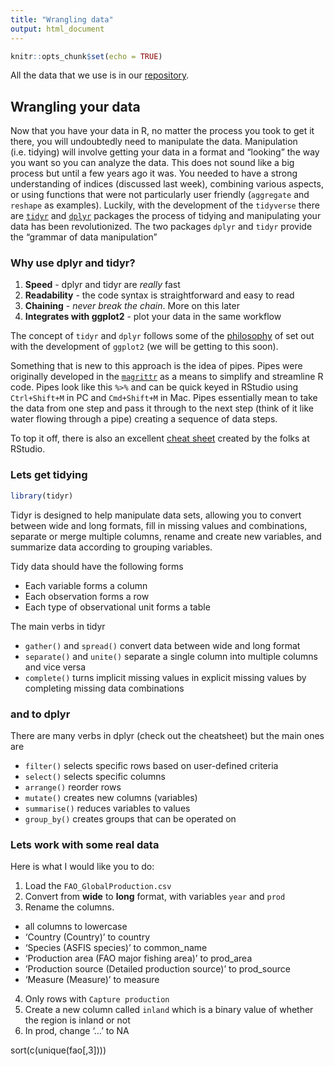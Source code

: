 ```yaml
---
title: "Wrangling data"
output: html_document
---
```


```r
knitr::opts_chunk$set(echo = TRUE)

```

All the data that we use is in our [repository](https://github.com/chrischizinski/SNR_R_Group/tree/master/data).


## Wrangling your data

Now that you have your data in R, no matter the process you took to get it there, you will undoubtedly need to manipulate the data.  Manipulation (i.e. tidying) will involve getting your data in a format and "looking" the way you want so you can analyze the data. This does not sound like a big process but until a few years ago it was.  You needed to have a strong understanding of indices (discussed last week), combining various aspects, or using functions that were not particularly user friendly (`aggregate` and `reshape` as examples).  Luckily, with the development of the `tidyverse` there are [`tidyr`](https://github.com/hadley/tidyr) and [`dplyr`](https://github.com/hadley/dplyr) packages the process of tidying and manipulating your data has been revolutionized.  The two packages `dplyr` and `tidyr`  provide the "grammar of data manipulation"

### Why use dplyr and tidyr?
1. **Speed** - dplyr and tidyr are *really* fast  
2. **Readability** - the code syntax is straightforward and easy to read  
3. **Chaining** - *never break the chain*. More on this later  
4. **Integrates with ggplot2** - plot your data in the same workflow 

The concept of `tidyr` and `dplyr` follows some of the [philosophy](http://vita.had.co.nz/papers/tidy-data.html) of set out with the development of `ggplot2` (we will be getting to this soon).

Something that is new to this approach is the idea of pipes.  Pipes were originally developed in the [`magrittr`](https://cran.r-project.org/web/packages/magrittr/vignettes/magrittr.html) as a means to simplify and streamline R code.  Pipes look like this `%>%` and can be quick keyed in RStudio using `Ctrl+Shift+M` in PC and  `Cmd+Shift+M` in Mac. Pipes essentially mean to take the data from one step and pass it through to the next step (think of it like water flowing through a pipe) creating a sequence of data steps. 

To top it off, there is also an excellent [cheat sheet](https://www.rstudio.com/wp-content/uploads/2015/02/data-wrangling-cheatsheet.pdf) created by the folks at RStudio. 

### Lets get tidying

```r
library(tidyr)
```

Tidyr is designed to help manipulate data sets, allowing you to convert between wide and long formats, fill in missing values and combinations, separate or merge multiple columns, rename and create new variables, and summarize data according to grouping variables.

Tidy data should have the following forms

* Each variable forms a column
* Each observation forms a row
* Each type of observational unit forms a table

The main verbs in tidyr

- `gather()` and `spread()` convert data between wide and long format
- `separate()` and `unite()` separate a single column into multiple columns and vice versa
- `complete()` turns implicit missing values in explicit missing values by completing missing data combinations

### and to dplyr

There are many verbs in dplyr (check out the cheatsheet) but the main ones are

- `filter()`  selects specific rows based on user-defined criteria
- `select()`  selects specific columns
- `arrange()` reorder rows
- `mutate()` creates new columns (variables)
- `summarise()` reduces variables to values
- `group_by()` creates groups that can be operated on


### Lets work with some real data

Here is what I would like you to do:

1. Load the `FAO_GlobalProduction.csv`
2. Convert from **wide** to **long** format, with variables `year` and `prod`
3. Rename the columns.  
  * all columns to lowercase
  * 'Country (Country)' to country
  * 'Species (ASFIS species)' to common_name
  * 'Production area (FAO major fishing area)' to prod_area
  * 'Production source (Detailed production source)' to prod_source
  * 'Measure (Measure)' to measure
4. Only rows with `Capture production`
5. Create a new column called `inland` which is a binary value of whether the region is inland or not
6. In prod, change '...' to NA

  
 

sort(c(unique(fao[,3])))

